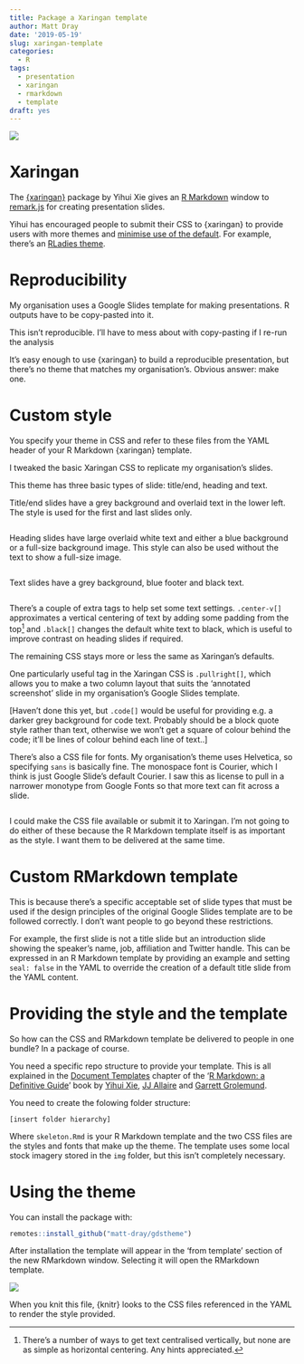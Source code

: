 ```yaml
---
title: Package a Xaringan template
author: Matt Dray
date: '2019-05-19'
slug: xaringan-template
categories:
  - R
tags:
  - presentation
  - xaringan
  - rmarkdown
  - template
draft: yes
---
```


![](https://raw.githubusercontent.com/matt-dray/gdstheme/master/img/20190514-template.gif)

# Xaringan

The [{xaringan}]() package by Yihui Xie gives an [R Markdown]() window to [remark.js]() for creating presentation slides.

Yihui has encouraged people to submit their CSS to {xaringan} to provide users with more themes and [minimise use of the default](). For example, there's an [RLadies theme]().

# Reproducibility

My organisation uses a Google Slides template for making presentations. R outputs have to be copy-pasted into it.

This isn't reproducible. I'll have to mess about with copy-pasting if I re-run the analysis 

It's easy enough to use {xaringan} to build a reproducible presentation, but there's no theme that matches my organisation's. Obvious answer: make one. 

# Custom style

You specify your theme in CSS and refer to these files from the YAML header of your R Markdown {xaringan} template.

I tweaked the basic Xaringan CSS to replicate my organisation's slides.

This theme has three basic types of slide: title/end, heading and text.

Title/end slides have a grey background and overlaid text in the lower left. The style is used for the first and last slides only.

```
```

Heading slides have large overlaid white text and either a blue background or a full-size background image. This style can also be used without the text to show a full-size image.

```
```

Text slides have a grey background, blue footer and black text. 

```
```

There's a couple of extra tags to help set some text settings. `.center-v[]` approximates a vertical centering of text by adding some padding from the top[^vertical] and `.black[]` changes the default white text to black, which is useful to improve contrast on heading slides if required.

The remaining CSS stays more or less the same as Xaringan's defaults. 

One particularly useful tag in the Xaringan CSS is `.pullright[]`, which allows you to make a two column layout that suits the 'annotated screenshot' slide in my organisation's Google Slides template.

[Haven't done this yet, but `.code[]` would be useful for providing e.g. a darker grey background for code text. Probably should be a block quote style rather than text, otherwise we won't get a square of colour behind the code; it'll be lines of colour behind each line of text..]

There's also a CSS file for fonts. My organisation's theme uses Helvetica, so specifying `sans` is basically fine. The monospace font is Courier, which I think is just Google Slide's default Courier. I saw this as license to pull in a narrower monotype from Google Fonts so that more text can fit across a slide.

```
```

I could make the CSS file available or submit it to Xaringan. I'm not going to do either of these because the R Markdown template itself is as important as the style. I want them to be delivered at the same time.


# Custom RMarkdown template

This is because there's a specific acceptable set of slide types that must be used if the design principles of the original Google Slides template are to be followed correctly. I don't want people to go beyond these restrictions.

For example, the first slide is not a title slide but an introduction slide showing the speaker's name, job, affiliation and Twitter handle. This can be expressed in an R Markdown template by providing an example and setting `seal: false` in the YAML to override the creation of a default title slide from the YAML content.

# Providing the style and the template

So how can the CSS and RMarkdown template be delivered to people in one bundle? In a package of course.

You need a specific repo structure to provide your template. This is all explained in the [Document Templates](https://bookdown.org/yihui/rmarkdown/document-templates.html) chapter of the '[R Markdown: a Definitive Guide](https://bookdown.org/yihui/rmarkdown/)' book by [Yihui Xie](https://yihui.name/), [JJ Allaire](https://github.com/jjallaire) and [Garrett Grolemund](https://twitter.com/StatGarrett).

You need to create the folowing folder structure:

```
[insert folder hierarchy]
```

Where `skeleton.Rmd` is your R Markdown template and the two CSS files are the styles and fonts that make up the theme. The template uses some local stock imagery stored in the `img` folder, but this isn't completely necessary. 


# Using the theme

You can install the package with:

```r
remotes::install_github("matt-dray/gdstheme")
```


After installation the template will appear in the 'from template' section of the new RMarkdown window. Selecting it will open the RMarkdown template.

![](https://raw.githubusercontent.com/matt-dray/gdstheme/master/img/new-rmd.png)

When you knit this file, {knitr} looks to the CSS files referenced in the YAML to render the style provided.

[^vertical]: There's a number of ways to get text centralised vertically, but none are as simple as horizontal centering. Any hints appreciated.
